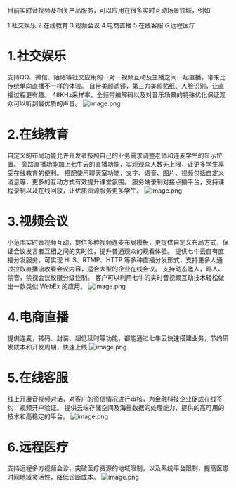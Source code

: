目前实时音视频及相关产品服务，可以应用在很多实时互动场景领域，例如

1.社交娱乐
2.在线教育
3.视频会议
4.电商直播
5.在线客服
6.远程医疗


# 1.社交娱乐
支持QQ、微信、陌陌等社交应用的一对一视频互动及主播之间一起直播，带来比传统单向直播不一样的体验。 自带美颜滤镜，第三方美颜贴纸、人脸识别，让直播过程更有趣。 48KHz采样率、全频带编解码以及对音乐场景的特殊优化保证观众可以听到最优质的声音。
![image.png](https://dn-odum9helk.qbox.me/FtFJjRwj-AWU5DfZBz_g9qNK7KyP)



# 2.在线教育
自定义的布局功能允许开发者按照自己的业务需求调整老师和连麦学生的显示位置。 旁路直播功能加上七牛云的直播功能，实现观众人数无上限，让更多学生享受在线教育的便利。 搭配使用聊天室功能，文字、语音、图片、视频包括自定义消息等，更多的互动方式有效提升课堂氛围。 服务端录制对接点播平台，支持课程录制以及在线回放，让优质资源服务更多学生。
![image.png](https://dn-odum9helk.qbox.me/Fkf4LVu83EQY25IsHp78NxqOM4n8)


# 3.视频会议
小范围实时音视频互动，提供多种视频连麦布局模板，更提供自定义布局方式，保证会议发言者互相之间的实时性，提升普通观众的观看体验。 提供七牛云自有直播分发服务，可实现 HLS、RTMP、HTTP 等多种直播分发形式，支持更多人通过拉取直播流收看会议内容，适合大型的企业在线会议。 支持动态邀人，踢人、禁音，禁视会议权限分级控制。 客户可以利用七牛的实时音视频互动技术轻松做出一款类似 WebEx 的应用。
![image.png](https://dn-odum9helk.qbox.me/FtMDjp-WhQtGA_V7m0M_eg22qc0P)


# 4.电商直播
提供连麦，转码、封装、超低延时等功能，都能通过七牛云快速搭建业务，节约研发成本和开发周期，快速上线
![image.png](https://dn-odum9helk.qbox.me/FpETCc433WsiqCqkNp4dH_1W9g11)


# 5.在线客服
线上开展音视频对话，对客户的资信情况进行审核，为金融科技企业促成在线签约，视频开户验证。 提供云端存储空间及海量数据的处理能力，提供的高可用的技术和高稳定的平台。
![image.png](https://dn-odum9helk.qbox.me/FktFn1et74EcxRjofTNaMkD_v5LN)


# 6.远程医疗
支持远程多方视频会诊，突破医疗资源的地域限制，以及系统平台限制，提高医患时间地域灵活性，降低诊断成本。
![image.png](https://dn-odum9helk.qbox.me/Fpr4IkgAyCqM7CnRIpKF_M2e_LAv)

